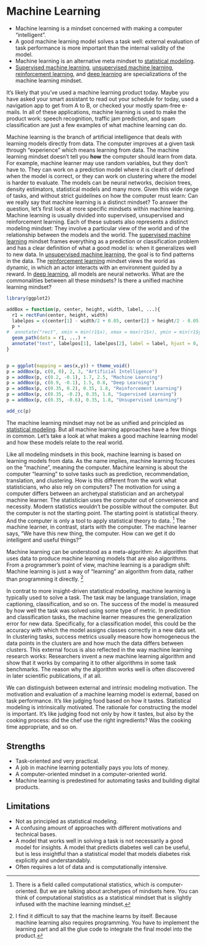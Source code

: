 # Machine Learning {#machine-learning}

<!-- TODO
* Read: https://hal.archives-ouvertes.fr/hal-03474791/
-->


* Machine learning is a mindset concerned with making a computer "intelligent". 
* A good machine learning model solves a task well: external evaluation of task performance is more important than the internal validity of the model.
* Machine learning is an alternative meta mindset to [statistical modeling](#statistical-ml). 
* [Supervised machine learning](#supervised-ml), [unsupervised machine learning](#unsupervised-ml), [reinforcement learning](#reinforcement-learning), and [deep learning](#deep-learning) are specializations of the machine learning mindset.


<!-- motivational introduction -->
It's likely that you've used a machine learning product today.
Maybe you have asked your smart assistant to read out your schedule for today, used a navigation app to get from A to B, or checked your mostly spam-free e-mails.
In all of these applications, machine learning is used to make the product work: speech recognition, traffic jam prediction, and spam classification are just a few examples of what machine learning can do.

<!-- Artificial intelligence -->
Machine learning is the branch of artificial intelligence that deals with learning models directly from data.
The computer improves at a given task through "experience" which means learning from data.
The machine learning mindset doesn't tell you **how** the computer should learn from data.
For example, machine learner may use random variables, but they don't have to.
They can work on a prediction model where it is clearlt of defined when the model is correct, or they can work on clustering where the model is harder to evaluate. 
The models can be neural networks, decision trees, density estimators, statistical models and many more.
<!-- not it's own mindset  -->
Given this wide range of tasks, and without strict guidelines on how the computer must learn: Can we really say that machine learning is a distinct mindset?
To answer the question, let's first look at more specific mindsets within machine learning.
Machine learning is usually divided into supervised, unsupervised and reinforcement learning.
Each of these subsets also represents a distinct modeling mindset: They involve a particular view of the world and of the relationship between the models and the world.
The [supervised machine learning](#supervised-ml) mindset frames everything as a prediction or classification problem and has a clear definition of what a good model is: when it generalizes well to new data.
In [unsupervised machine learning](#unsupervised-ml), the goal is to find patterns in the data.
The [reinforcement learning](#reinforcement-learning) mindset views the world as dynamic, in which an actor interacts with an environment guided by a reward.
In [deep learning](#deep-learning), all models are neural networks.
What are the commonalities between all these mindsets?
Is there a unified machine learning mindset?


```r
library(ggplot2)

addBox = function(p, center, height, width, label, ...){
  r1 = rectFun(center, height, width)
  labelpos = c(center[1] - width/2 + 0.05, center[2] + height/2 - 0.05) 
  p +
#  annotate("rect", xmin = min(r1$x), xmax = max(r1$x), ymin = min(r1$y), ymax = max(r1$y), fill = "white") + 
  geom_path(data = r1, ...) + 
  annotate("text", labelpos[1], labelpos[2], label = label, hjust = 0, vjust = 1)
}


p = ggplot(mapping = aes(x,y)) + theme_void() 
p = addBox(p, c(0, 0), 2, 3, "Artificial Intelligence")
p = addBox(p, c(0.2, -0.1), 1.7, 2.5, "Machine Learning")
p = addBox(p, c(0.9, -0.1), 1.5, 0.8, "Deep Learning")
p = addBox(p, c(0.35, 0.2), 0.35, 1.8, "Reinforcement Learning")
p = addBox(p, c(0.35, -0.2), 0.35, 1.8, "Supervised Learning")
p = addBox(p, c(0.35, -0.6), 0.35, 1.8, "Unsupervised Learning")

add_cc(p)
```


<!-- yes, ml has core mindset -->
The machine learning mindset may not be as unified and principled as [statistical modeling](#statistical-modeling).
But all machine learning approaches have a few things in common.
Let's take a look at what makes a good machine learning model and how these models relate to the real world.

<!-- ml is computer-driven -->
Like all modeling mindsets in this book, machine learning is based on learning models from data.
As the name implies, machine learning focuses on the "machine", meaning the computer.
Machine learning is about the computer "learning" to solve tasks such as prediction, recommendation, translation, and clustering.
How is this different from the work what statisticians, who also rely on computers?
The motivation for using a computer differs between an archetypal statistician and an archetypal machine learner.
The statistician uses the computer out of convenience and necessity.
Modern statistics wouldn't be possible without the computer.
But the computer is not the starting point.
The starting point is statistical theory.
And the computer is only a tool to apply statistical theory to data. [^computational-statistics]
The machine learner, in contrast, starts with the computer.
The machine learner says, "We have this new thing, the computer. How can we get it do intelligent and useful things?"

<!-- algorithm-producing algorithm -->
Machine learning can be understood as a meta-algorithm:
An algorithm that uses data to produce machine learning models that are also algorithms.
From a programmer's point of view, machine learning is a paradigm shift:
Machine learning is just a way of "learning" an algorithm from data, rather than programming it directly. [^still-programmed]

<!-- ml is task-driven -->
In contrat to more insight-driven statistical mdoeling, machine learning is typically used to solve a task.
The task may be language translation, image captioning, classification, and so on.
The success of the model is measured by how well the task was solved using some type of metric.
In prediction and classification tasks, the machine learner measures the generalization error for new data.
Specifically, for a classification model, this could be the accuracy with which the model assigns classes correctly in a new data set.
In clustering tasks, success metrics usually measure how homogeneous the data points in the clusters are and how much the data differs between clusters.
This external focus is also reflected in the way machine learning research works:
Researchers invent a new machine learning algorithm and show that it works by comparing it to other algorithms in some task benchmarks.
The reason why the algorithm works well is often discovered in later scientific publications, if at all.

<!-- external vs intrinsic motivation -->
We can distinguish between external and intrinsic modeling motivation.
The motivation and evaluation of a machine learning model is external, based on task performance.
It's like judging food based on how it tastes.
Statistical modeling is intrinsically motivated.
The rationale for constructing the model is important.
It's like judging food not only by how it tastes, but also by the cooking process: did the chef use the right ingredients? Was the cooking time appropriate, and so on.


## Strengths

* Task-oriented and very practical.
* A job in machine learning potentially pays you lots of money.
* A computer-oriented mindset in a computer-oriented world. 
* Machine learning is predestined for automating tasks and building digital products.

## Limitations

* Not as principled as statistical modeling.
* A confusing amount of approaches with different motivations and technical bases.
* A model that works well in solving a task is not necessarily a good model for insights. A model that predicts diabetes well can be useful, but is less insightful than a statistical model that models diabetes risk explicitly and understandably.
* Often requires a lot of data and is computationally intensive.


[^computational-statistics]: There is a field called computational statistics, which is computer-oriented. But we are talking about archetypes of mindsets here. You can think of computational statistics as a statistical mindset that is slightly infused with the machine learning mindset.

[^still-programmed]: I find it difficult to say that the machine learns by itself. Because machine learning also requires programming. You have to implement the learning part and all the glue code to integrate the final model into the product.

